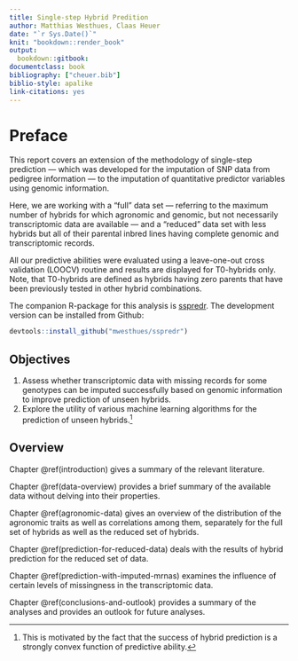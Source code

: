 ```yaml
---
title: Single-step Hybrid Predition
author: Matthias Westhues, Claas Heuer
date: "`r Sys.Date()`"
knit: "bookdown::render_book"
output:
  bookdown::gitbook:
documentclass: book
bibliography: ["cheuer.bib"]
biblio-style: apalike
link-citations: yes
---
```




# Preface {-}
This report covers an extension of the methodology of single-step prediction 
&mdash; which was developed for the imputation of SNP data from pedigree 
information &mdash; to the imputation of quantitative predictor variables using
genomic information.

Here, we are working with a "full" data set &mdash; referring to the maximum 
number of hybrids for which agronomic and genomic, but not necessarily 
transcriptomic data are available &mdash; and a "reduced" data set with less 
hybrids but all of their parental inbred lines having complete genomic and 
transcriptomic records.

All our predictive abilities were evaluated using a leave-one-out cross 
validation (LOOCV) routine and results are displayed for T0-hybrids only.
Note, that T0-hybrids are defined as hybrids having zero parents that have been
previously tested in other hybrid combinations.

The companion R-package for this analysis is [sspredr](https://github.com/mwesthues/sspredr).
The development version can be installed from Github:
```r
devtools::install_github("mwesthues/sspredr")
```


## Objectives
1.    Assess whether transcriptomic data with missing records for some genotypes         can be imputed successfully based on genomic information to improve 
      prediction of unseen hybrids.
2.    Explore the utility of various machine learning algorithms for the 
      prediction of unseen hybrids.^[This is motivated by the fact that the 
      success of hybrid prediction is a strongly convex function of predictive 
      ability.]


## Overview
Chapter \@ref(introduction) gives a summary of the relevant literature.

Chapter \@ref(data-overview) provides a brief summary of the available data 
without delving into their properties.

Chapter \@ref(agronomic-data) gives an overview of the distribution of the 
agronomic traits as well as correlations among them, separately for the full
set of hybrids as well as the reduced set of hybrids.

Chapter \@ref(prediction-for-reduced-data) deals with the results of hybrid 
prediction for the reduced set of data.

Chapter \@ref(prediction-with-imputed-mrnas) examines the influence of certain levels of missingness 
in the transcriptomic data.

Chapter \@ref(conclusions-and-outlook) provides a summary of the analyses and 
provides an outlook for future analyses.
